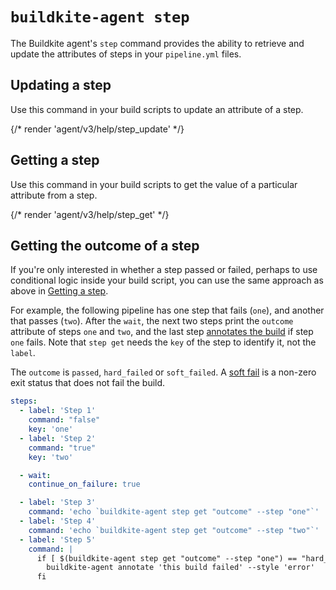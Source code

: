 # `buildkite-agent step`

The Buildkite agent's `step` command provides the ability to retrieve and update the attributes of steps in your `pipeline.yml` files.


## Updating a step

Use this command in your build scripts to update an attribute of a step.

{/* render 'agent/v3/help/step_update' */}

## Getting a step

Use this command in your build scripts to get the value of a particular attribute from a step.

{/* render 'agent/v3/help/step_get' */}

## Getting the outcome of a step

If you're only interested in whether a step passed or failed, perhaps to use conditional logic inside your build script, you can use the same approach as above in [Getting a step](#getting-a-step).

For example, the following pipeline has one step that fails (`one`), and another that passes (`two`). After the `wait`, the next two steps print the `outcome` attribute of steps `one` and `two`, and the last step [annotates the build](/docs/agent/v3/cli-annotate#creating-an-annotation) if step `one` fails. Note that `step get` needs the `key` of the step to identify it, not the `label`.

The `outcome` is `passed`, `hard_failed` or `soft_failed`. A [soft fail](/docs/pipelines/command-step#soft-fail-attributes) is a non-zero exit status that does not fail the build.

```yaml
steps:
  - label: 'Step 1'
    command: "false"
    key: 'one'
  - label: 'Step 2'
    command: "true"
    key: 'two'

  - wait:
    continue_on_failure: true

  - label: 'Step 3'
    command: 'echo `buildkite-agent step get "outcome" --step "one"`'
  - label: 'Step 4'
    command: 'echo `buildkite-agent step get "outcome" --step "two"`'
  - label: 'Step 5'
    command: |
      if [ $(buildkite-agent step get "outcome" --step "one") == "hard_failed" ]; then
        buildkite-agent annotate 'this build failed' --style 'error'
      fi
```
